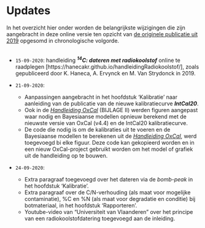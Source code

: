# Updates {-}

In het overzicht hier onder worden de belangrijkste wijzigingen die zijn aangebracht in deze online versie ten opzicht van [de originele publicatie uit 2019](https://oar.onroerenderfgoed.be/item/5241) opgesomd in chronologische volgorde.
<br/>
<br/>

- `15-09-2020`: handleiding ***^14^C: dateren met radiokoolstof*** online te raadplegen [https://hanecakr.github.io/handleidingRadiokoolstof/], zoals gepubliceerd door K. Haneca, A. Ervynck en M. Van Strydonck in 2019.

- `21-09-2020`: 
     - Aanpassingen aangebracht in het hoofdstuk 'Kalibratie' naar aanleiding van de publicatie van de nieuwe kalibratiecurve ***IntCal20***.
     - Ook in de [_Handleiding OxCal_](#Oxcal_intro) (BIJLAGE II) werden figuren aangepast waar nodig en Bayesiaanse modellen opnieuw berekend met de nieuwste versie van OxCal (v4.4) en de IntCal20 kalibratiecurve.
     - De code die nodig is om de kalibraties uit te voeren en de Bayesiaanse modellen te berekenen uit de [_Handleiding OxCal_](#Oxcal_intro), werd toegevoegd bi elke figuur. Deze code kan gekopieerd worden en in een nieuw OxCal-project gebruikt worden om het model of grafiek uit de handleiding op te bouwen.

- `24-09-2020`:
     - Extra paragraaf toegevoegd over het dateren via de _bomb-peak_ in het hoofdstuk 'Kalibratie'.
     - Extra paragraaf over de C/N-verhouding (als maat voor mogelijke contaminatie), %C en %N (als maat voor degradatie en conditie) bij botmateriaal, in het hoofdstuk 'Rapporteren'.
     - Youtube-video van "Universiteit van Vlaanderen" over het principe van een radiokoolstofdatering toegevoegd aan de inleiding.

